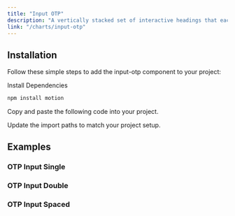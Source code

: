 ```yaml
---
title: "Input OTP"
description: "A vertically stacked set of interactive headings that each reveal a section of content."
link: "/charts/input-otp"
---
```


<ComponentPreview name="otp-demo" />

## Installation

Follow these simple steps to add the input-otp component to your project:

<Steps>

<Step>Install Dependencies</Step>

```bash
npm install motion
```

<Step>Copy and paste the following code into your project.</Step>

<CollapsibleSource name="input-otp" path="components/ui/input-otp.tsx" />

<Step>Update the import paths to match your project setup.</Step>

</Steps>

## Examples

### OTP Input Single

<ComponentPreview name="otp-input" />

### OTP Input Double

<ComponentPreview name="otp-double" />

### OTP Input Spaced

<ComponentPreview name="otp-spaced" />
